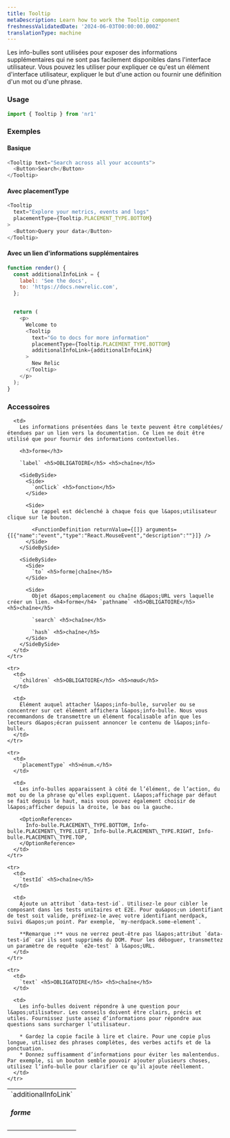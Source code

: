 ```yaml
---
title: Tooltip
metaDescription: Learn how to work the Tooltip component
freshnessValidatedDate: '2024-06-03T00:00:00.000Z'
translationType: machine
---
```


Les info-bulles sont utilisées pour exposer des informations supplémentaires qui ne sont pas facilement disponibles dans l&apos;interface utilisateur. Vous pouvez les utiliser pour expliquer ce qu&apos;est un élément d&apos;interface utilisateur, expliquer le but d&apos;une action ou fournir une définition d&apos;un mot ou d&apos;une phrase.

### Usage

```js
import { Tooltip } from 'nr1'
```

### Exemples

#### Basique

```js
<Tooltip text="Search across all your accounts">
  <Button>Search</Button>
</Tooltip>
```

#### Avec placementType

```js
<Tooltip
  text="Explore your metrics, events and logs"
  placementType={Tooltip.PLACEMENT_TYPE.BOTTOM}
>
  <Button>Query your data</Button>
</Tooltip>
```

#### Avec un lien d&apos;informations supplémentaires

```js
function render() {
  const additionalInfoLink = {
    label: 'See the docs',
    to: 'https://docs.newrelic.com',
  };


  return (
    <p>
      Welcome to
      <Tooltip
        text="Go to docs for more information"
        placementType={Tooltip.PLACEMENT_TYPE.BOTTOM}
        additionalInfoLink={additionalInfoLink}
      >
        New Relic
      </Tooltip>
    </p>
  );
}
```

### Accessoires

<table>
  <tbody>
    <tr>
      <td>
        `additionalInfoLink` <h5>forme</h5>
      </td>

      <td>
        Les informations présentées dans le texte peuvent être complétées/étendues par un lien vers la documentation. Ce lien ne doit être utilisé que pour fournir des informations contextuelles.

        <h3>forme</h3>

        `label` <h5>OBLIGATOIRE</h5> <h5>chaîne</h5>

        <SideBySide>
          <Side>
            `onClick` <h5>fonction</h5>
          </Side>

          <Side>
            Le rappel est déclenché à chaque fois que l&apos;utilisateur clique sur le bouton.

            <FunctionDefinition returnValue={[]} arguments={[{"name":"event","type":"React.MouseEvent","description":""}]} />
          </Side>
        </SideBySide>

        <SideBySide>
          <Side>
            `to` <h5>forme|chaîne</h5>
          </Side>

          <Side>
            Objet d&apos;emplacement ou chaîne d&apos;URL vers laquelle créer un lien. <h4>forme</h4> `pathname` <h5>OBLIGATOIRE</h5><h5>chaîne</h5>

            `search` <h5>chaîne</h5>

            `hash` <h5>chaîne</h5>
          </Side>
        </SideBySide>
      </td>
    </tr>

    <tr>
      <td>
        `children` <h5>OBLIGATOIRE</h5> <h5>nœud</h5>
      </td>

      <td>
        Élément auquel attacher l&apos;info-bulle, survoler ou se concentrer sur cet élément affichera l&apos;info-bulle. Nous vous recommandons de transmettre un élément focalisable afin que les lecteurs d&apos;écran puissent annoncer le contenu de l&apos;info-bulle.
      </td>
    </tr>

    <tr>
      <td>
        `placementType` <h5>énum.</h5>
      </td>

      <td>
        Les info-bulles apparaissent à côté de l’élément, de l’action, du mot ou de la phrase qu’elles expliquent. L&apos;affichage par défaut se fait depuis le haut, mais vous pouvez également choisir de l&apos;afficher depuis la droite, le bas ou la gauche.

        <OptionReference>
          Info-bulle.PLACEMENT\_TYPE.BOTTOM, Info-bulle.PLACEMENT\_TYPE.LEFT, Info-bulle.PLACEMENT\_TYPE.RIGHT, Info-bulle.PLACEMENT\_TYPE.TOP,
        </OptionReference>
      </td>
    </tr>

    <tr>
      <td>
        `testId` <h5>chaîne</h5>
      </td>

      <td>
        Ajoute un attribut `data-test-id`. Utilisez-le pour cibler le composant dans les tests unitaires et E2E. Pour qu&apos;un identifiant de test soit valide, préfixez-le avec votre identifiant nerdpack, suivi d&apos;un point. Par exemple, `my-nerdpack.some-element`.

        **Remarque :** vous ne verrez peut-être pas l&apos;attribut `data-test-id` car ils sont supprimés du DOM. Pour les déboguer, transmettez un paramètre de requête `e2e-test` à l&apos;URL.
      </td>
    </tr>

    <tr>
      <td>
        `text` <h5>OBLIGATOIRE</h5> <h5>chaîne</h5>
      </td>

      <td>
        Les info-bulles doivent répondre à une question pour l&apos;utilisateur. Les conseils doivent être clairs, précis et utiles. Fournissez juste assez d’informations pour répondre aux questions sans surcharger l’utilisateur.

        * Gardez la copie facile à lire et claire. Pour une copie plus longue, utilisez des phrases complètes, des verbes actifs et de la ponctuation.
        * Donnez suffisamment d’informations pour éviter les malentendus. Par exemple, si un bouton semble pouvoir ajouter plusieurs choses, utilisez l’info-bulle pour clarifier ce qu’il ajoute réellement.
      </td>
    </tr>
  </tbody>
</table>